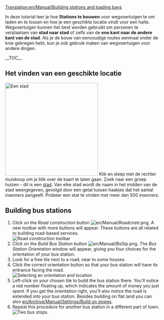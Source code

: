 [[Translation:en/Manual/Building stations and loading bays]]
{{nl/Vertaling|en/Manual/Building stations and loading bays|0}}{{nl/Manual/Tutorial/Tutorial}}

In deze tutorial leer je hoe '''Stations te bouwen''' voor wegvoertuigen te om laden en te lossen en hoe je een geschikte locatie vindt voor een halte. Wegvoertuigen kunnen het best worden gebruikt om personen te verplaatsen van '''stad naar stad''' of zelfs van de '''ene kant naar de andere kant van de stad'''. Als je de bouw van eenvoudige routes eenmaal onder de knie gekregen hebt, kun je ook gebruik maken van wegvoertuigen voor andere dingen.

__TOC__

==Het vinden van een geschikte locatie==
[[File:en/Manual/Tutorial bus 1.png|thumb|300px|left|Een stad]]
Klik en sleep met de rechter muisknop om je blik over de kaart te laten gaan. Zoek naar een groep huizen - dit is een [[nl/Manual/Gemeente|stad]]. Van elke stad wordt de naam in het midden van de stad weergegeven, gevolgd door een getal tussen haakjes dat het aantal inwoners aangeeft. Probeer een stat te vinden met meer dan 500 inwoners. 
<br clear="left" />

==Building bus stations==
# Click on the ''Road construction'' button [[File:en/Manual/Roadcnstr.png]]. A new toolbar with more buttons will appear. These buttons are all related to building road-based services.<br/>[[File:en/Manual/Road constructionnew.png|none|frame|Road construction toolbar]]
# Click on the ''Build Bus Station'' button [[File:en/Manual/BsStp.png]]. The ''Bus Station Orientation'' window will appear, giving you four choices for the orientation of your bus station.
# Look for a free tile next to a road, near to some houses.
# Click the correct orientation button so that your bus station will have its entrance facing the road.<br/>[[File:en/Manual/Tutorial bus 2.png|frame|none|Selecting an orientation and location]]
# Left-click on your chosen tile to build the bus station there. You'll notice a red number floating up, which indicates the amount of money you just spent. If you get the orientation right, you'll also notice the road is extended into your bus station. Besides building on flat land you can also [[en/Archive/Manual/Settings/Build on slopes]].
# Repeat this procedure for another bus station in a different part of town.<br/>[[File:en/Manual/Tutorial bus 3.png|frame|none|Two bus stops.]]
